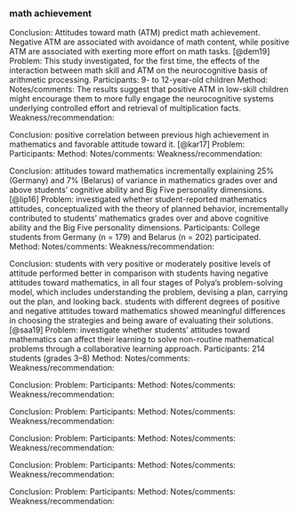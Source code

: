 ### math achievement
Conclusion: Attitudes toward math (ATM) predict math achievement. Negative ATM are associated with avoidance of math content, while positive ATM are associated with exerting more effort on math tasks.  [@dem19]
Problem: This study investigated, for the first time, the effects of the interaction between math skill and ATM on the neurocognitive basis of arithmetic processing.
Participants: 9- to 12-year-old children
Method: 
Notes/comments: The results suggest that positive ATM in low-skill children might encourage them to more fully engage the neurocognitive systems underlying controlled effort and retrieval of multiplication facts. 
Weakness/recommendation: 

Conclusion: positive correlation between previous high achievement in mathematics and favorable attitude toward it.  [@kar17] 
Problem: 
Participants: 
Method: 
Notes/comments: 
Weakness/recommendation: 

Conclusion: attitudes toward mathematics incrementally explaining 25% (Germany) and 7% (Belarus) of variance in mathematics grades over and above students' cognitive ability and Big Five personality dimensions.  [@lip16] 
Problem: investigated whether student-reported mathematics attitudes, conceptualized with the theory of planned behavior, incrementally contributed to students' mathematics grades over and above cognitive ability and the Big Five personality dimensions. 
Participants: College students from Germany (n = 179) and Belarus (n = 202) participated.
Method: 
Notes/comments: 
Weakness/recommendation: 

Conclusion: students with very positive or moderately positive levels of attitude performed better in comparison with students having negative attitudes toward mathematics, in all four stages of Polya’s problem-solving model, which includes understanding the problem, devising a plan, carrying out the plan, and looking back. students with different degrees of positive and negative attitudes toward mathematics showed meaningful differences in choosing the strategies and being aware of evaluating their solutions.[@saa19] 
Problem: investigate whether students’ attitudes toward mathematics can affect their learning to solve non-routine mathematical problems through a collaborative learning approach.
Participants: 214 students (grades 3–8) 
Method: 
Notes/comments: 
Weakness/recommendation: 

Conclusion: 
Problem: 
Participants: 
Method: 
Notes/comments: 
Weakness/recommendation: 

Conclusion: 
Problem: 
Participants: 
Method: 
Notes/comments: 
Weakness/recommendation: 

Conclusion: 
Problem: 
Participants: 
Method: 
Notes/comments: 
Weakness/recommendation: 

Conclusion: 
Problem: 
Participants: 
Method: 
Notes/comments: 
Weakness/recommendation: 

Conclusion: 
Problem: 
Participants: 
Method: 
Notes/comments: 
Weakness/recommendation: 

